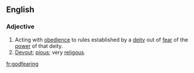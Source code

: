==English==
===Adjective===
{{en-adj}}
# Acting with [[obedience]] to rules established by a [[deity]] out of [[fear]] of the [[power]] of that deity.
# [[devout|Devout]]; [[pious]]; very [[religous]].


[[fr:godfearing]]